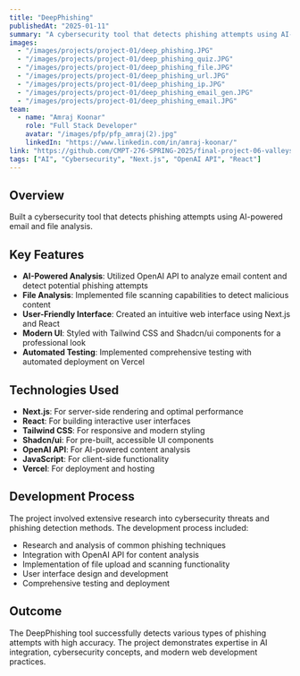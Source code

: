 ```yaml
---
title: "DeepPhishing"
publishedAt: "2025-01-11"
summary: "A cybersecurity tool that detects phishing attempts using AI-powered email and file analysis."
images:
  - "/images/projects/project-01/deep_phishing.JPG"
  - "/images/projects/project-01/deep_phishing_quiz.JPG"
  - "/images/projects/project-01/deep_phishing_file.JPG"
  - "/images/projects/project-01/deep_phishing_url.JPG"
  - "/images/projects/project-01/deep_phishing_ip.JPG"
  - "/images/projects/project-01/deep_phishing_email_gen.JPG"
  - "/images/projects/project-01/deep_phishing_email.JPG"
team:
  - name: "Amraj Koonar"
    role: "Full Stack Developer"
    avatar: "/images/pfp/pfp_amraj(2).jpg"
    linkedIn: "https://www.linkedin.com/in/amraj-koonar/"
link: "https://github.com/CMPT-276-SPRING-2025/final-project-06-valleys"
tags: ["AI", "Cybersecurity", "Next.js", "OpenAI API", "React"]
---
```


## Overview

Built a cybersecurity tool that detects phishing attempts using AI-powered email and file analysis.

## Key Features

- **AI-Powered Analysis**: Utilized OpenAI API to analyze email content and detect potential phishing attempts
- **File Analysis**: Implemented file scanning capabilities to detect malicious content
- **User-Friendly Interface**: Created an intuitive web interface using Next.js and React
- **Modern UI**: Styled with Tailwind CSS and Shadcn/ui components for a professional look
- **Automated Testing**: Implemented comprehensive testing with automated deployment on Vercel

## Technologies Used

- **Next.js**: For server-side rendering and optimal performance
- **React**: For building interactive user interfaces
- **Tailwind CSS**: For responsive and modern styling
- **Shadcn/ui**: For pre-built, accessible UI components
- **OpenAI API**: For AI-powered content analysis
- **JavaScript**: For client-side functionality
- **Vercel**: For deployment and hosting

## Development Process

The project involved extensive research into cybersecurity threats and phishing detection methods. The development process included:

- Research and analysis of common phishing techniques
- Integration with OpenAI API for content analysis
- Implementation of file upload and scanning functionality
- User interface design and development
- Comprehensive testing and deployment

## Outcome

The DeepPhishing tool successfully detects various types of phishing attempts with high accuracy. The project demonstrates expertise in AI integration, cybersecurity concepts, and modern web development practices. 